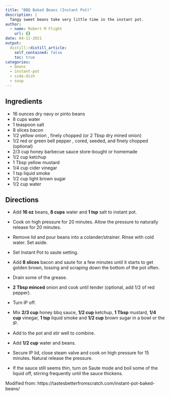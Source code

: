 ```yaml
---
title: "BBQ Baked Beans (Instant Pot)"
description: |
  Tangy sweet beans take very little time in the instant pot.
author:
  - name: Robert M Flight
    url: {}
date: 04-11-2021
output:
  distill::distill_article:
    self_contained: false
    toc: true
categories:
  - beans
  - instant-pot
  - side-dish
  - soup
---
```


## Ingredients

* 16 ounces dry navy or pinto beans
* 8 cups water
* 1 teaspoon salt
* 8 slices bacon
* 1/2 yellow onion , finely chopped (or 2 Tbsp dry mined onion)
* 1/2 red or green bell pepper , cored, seeded, and finely chopped (optional)
* 2/3 cup honey barbecue sauce store-bought or homemade
* 1/2 cup ketchup
* 1 Tbsp yellow mustard
* 1/4 cup cider vinegar
* 1 tsp liquid smoke
* 1/2 cup light brown sugar
* 1/2 cup water

## Directions

* Add **16 oz** beans, **8 cups** water and **1 tsp** salt to instant pot. 
* Cook on high pressure for 20 minutes. Allow the pressure to naturally release for 20 minutes.
* Remove lid and pour beans into a colander/strainer. Rinse with cold water. Set aside.
* Set Instant Pot to saute setting. 
* Add **8 slices** bacon and saute for a few minutes until it starts to get golden brown, tossing and scraping down the bottom of the pot often. 
* Drain some of the grease. 
* **2 Tbsp minced** onion and cook until tender (optional, add 1/2 of red pepper).
* Turn IP off. 
* Mix **2/3 cup** honey bbq sauce, **1/2 cup** ketchup, **1 Tbsp** mustard, **1/4 cup** vinegar,  **1 tsp** liquid smoke and **1/2 cup** brown sugar in a bowl or the IP.
* Add to the pot and stir well to combine.
* Add **1/2 cup** water and beans.
* Secure IP lid, close steam valve and cook on high pressure for 15 minutes. Natural release the pressure.

* If the sauce still seems thin, turn on Saute mode and boil some of the liquid off, stirring frequently until the sauce thickens.

Modified from: https://tastesbetterfromscratch.com/instant-pot-baked-beans/ 
